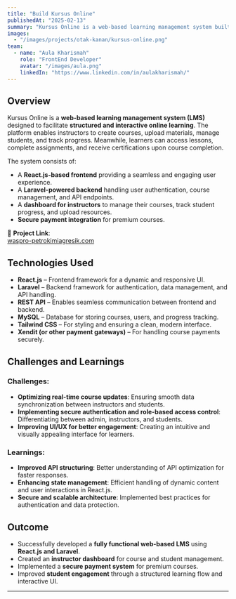 ```yaml
---
title: "Build Kursus Online"
publishedAt: "2025-02-13"
summary: "Kursus Online is a web-based learning management system built using Laravel and React.js, providing an interactive and structured e-learning experience."
images:
  - "/images/projects/otak-kanan/kursus-online.png"
team:
  - name: "Aula Kharismah"
    role: "FrontEnd Developer"
    avatar: "/images/aula.png"
    linkedIn: "https://www.linkedin.com/in/aulakharismah/"
---
```


## Overview

Kursus Online is a **web-based learning management system (LMS)** designed to facilitate **structured and interactive online learning**. The platform enables instructors to create courses, upload materials, manage students, and track progress. Meanwhile, learners can access lessons, complete assignments, and receive certifications upon course completion.

The system consists of:

- A **React.js-based frontend** providing a seamless and engaging user experience.
- A **Laravel-powered backend** handling user authentication, course management, and API endpoints.
- A **dashboard for instructors** to manage their courses, track student progress, and upload resources.
- **Secure payment integration** for premium courses.

🔗 **Project Link**:  
[waspro-petrokimiagresik.com](https://waspro-petrokimiagresik.com)

## Technologies Used

- **React.js** – Frontend framework for a dynamic and responsive UI.
- **Laravel** – Backend framework for authentication, data management, and API handling.
- **REST API** – Enables seamless communication between frontend and backend.
- **MySQL** – Database for storing courses, users, and progress tracking.
- **Tailwind CSS** – For styling and ensuring a clean, modern interface.
- **Xendit (or other payment gateways)** – For handling course payments securely.

## Challenges and Learnings

### Challenges:

- **Optimizing real-time course updates**: Ensuring smooth data synchronization between instructors and students.
- **Implementing secure authentication and role-based access control**: Differentiating between admin, instructors, and students.
- **Improving UI/UX for better engagement**: Creating an intuitive and visually appealing interface for learners.

### Learnings:

- **Improved API structuring**: Better understanding of API optimization for faster responses.
- **Enhancing state management**: Efficient handling of dynamic content and user interactions in React.js.
- **Secure and scalable architecture**: Implemented best practices for authentication and data protection.

## Outcome

- Successfully developed a **fully functional web-based LMS** using **React.js and Laravel**.
- Created an **instructor dashboard** for course and student management.
- Implemented a **secure payment system** for premium courses.
- Improved **student engagement** through a structured learning flow and interactive UI.

---
